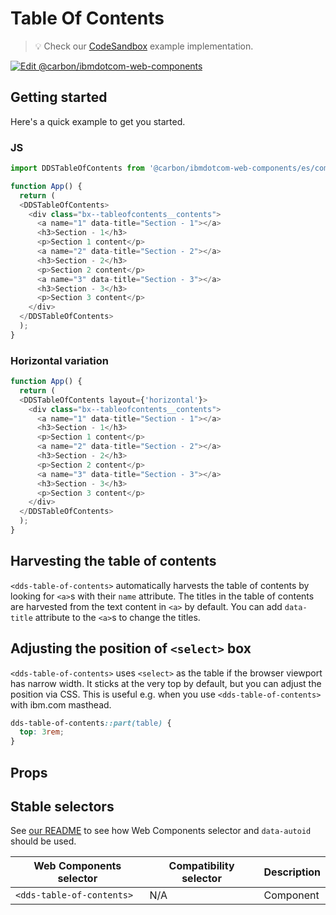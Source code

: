 
# Table Of Contents

> 💡 Check our
> [CodeSandbox](https://githubbox.com/carbon-design-system/carbon-for-ibm-dotcom/tree/v1/packages/web-components/examples/codesandbox/components-react/table-of-contents)
> example implementation.

[![Edit @carbon/ibmdotcom-web-components](https://codesandbox.io/static/img/play-codesandbox.svg)](https://githubbox.com/carbon-design-system/carbon-for-ibm-dotcom/tree/v1/packages/web-components/examples/codesandbox/components-react/table-of-contents)

## Getting started

Here's a quick example to get you started.

### JS

```javascript
import DDSTableOfContents from '@carbon/ibmdotcom-web-components/es/components-react/table-of-contents/table-of-contents.js';

function App() {
  return (
  <DDSTableOfContents>
    <div class="bx--tableofcontents__contents">
      <a name="1" data-title="Section - 1"></a>
      <h3>Section - 1</h3>
      <p>Section 1 content</p>
      <a name="2" data-title="Section - 2"></a>
      <h3>Section - 2</h3>
      <p>Section 2 content</p>
      <a name="3" data-title="Section - 3"></a>
      <h3>Section - 3</h3>
      <p>Section 3 content</p>
    </div>
  </DDSTableOfContents>
  );
}
```

### Horizontal variation

```javascript
function App() {
  return (
  <DDSTableOfContents layout={'horizontal'}>
    <div class="bx--tableofcontents__contents">
      <a name="1" data-title="Section - 1"></a>
      <h3>Section - 1</h3>
      <p>Section 1 content</p>
      <a name="2" data-title="Section - 2"></a>
      <h3>Section - 2</h3>
      <p>Section 2 content</p>
      <a name="3" data-title="Section - 3"></a>
      <h3>Section - 3</h3>
      <p>Section 3 content</p>
    </div>
  </DDSTableOfContents>
  );
}
```

## Harvesting the table of contents

`<dds-table-of-contents>` automatically harvests the table of contents by looking for `<a>`s with their `name` attribute.
The titles in the table of contents are harvested from the text content in `<a>` by default.
You can add `data-title` attribute to the `<a>`s to change the titles.

## Adjusting the position of `<select>` box

`<dds-table-of-contents>` uses `<select>` as the table if the browser viewport has narrow width.
It sticks at the very top by default, but you can adjust the position via CSS.
This is useful e.g. when you use `<dds-table-of-contents>` with ibm.com masthead.

```css
dds-table-of-contents::part(table) {
  top: 3rem;
}
```

## Props

<Props of={PropTypesRef} />

## Stable selectors

See [our README](https://github.com/carbon-design-system/carbon-for-ibm-dotcom/tree/main/packages/web-components#stable-selectors-for-analytics-and-integratione2e-testing-in-web-components) to see how Web Components selector and `data-autoid` should be used.

| Web Components selector | Compatibility selector | Description |
| ----------------------- | ---------------------- | ----------- |
| `<dds-table-of-contents>`        | N/A                    | Component   |

<Description markdown={contributing} />
